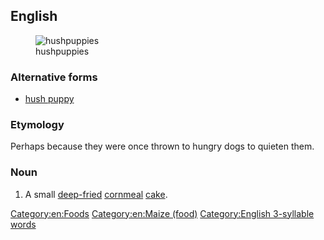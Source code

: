 {{also|hush puppy}}
==English==
{{wikipedia}}
[[Image:Hushpuppies 5stack.jpg|thumb|hushpuppies]]

===Alternative forms===
* [[hush puppy]]

===Etymology===
Perhaps because they were once thrown to hungry dogs to quieten them.

===Noun===
{{en-noun|hushpuppies}}

# {{lb|en|southern US}} A small [[deep-fried]] [[cornmeal]] [[cake]].

[[Category:en:Foods]]
[[Category:en:Maize (food)]]
[[Category:English 3-syllable words]]
